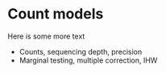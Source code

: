 # Count models {#model}

Here is some more text

* Counts, sequencing depth, precision
* Marginal testing, multiple correction, IHW
